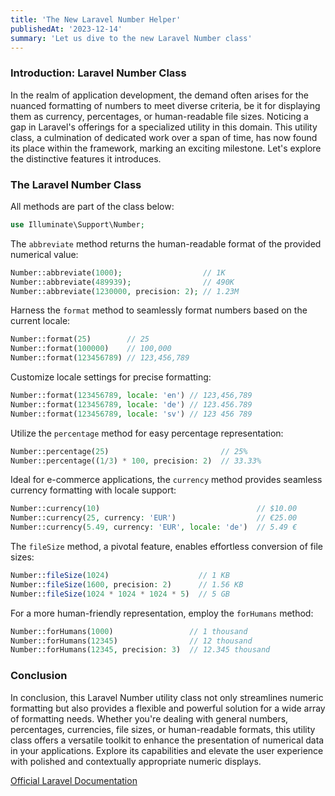 ```yaml
---
title: 'The New Laravel Number Helper'
publishedAt: '2023-12-14'
summary: 'Let us dive to the new Laravel Number class'
---
```


### Introduction: Laravel Number Class

In the realm of application development, the demand often arises for the nuanced formatting of numbers
to meet diverse criteria, be it for displaying them as currency, percentages, or human-readable file sizes.
Noticing a gap in Laravel's offerings for a specialized utility in this domain. This utility class, a culmination
of dedicated work over a span of time, has now found its place within the framework, marking an
exciting milestone. Let's explore the distinctive features it introduces.

### The Laravel Number Class

All methods are part of the class below:

```php
use Illuminate\Support\Number;
```

The `abbreviate` method returns the human-readable format of the provided numerical value:

```php
Number::abbreviate(1000);                  // 1K
Number::abbreviate(489939);                // 490K
Number::abbreviate(1230000, precision: 2); // 1.23M
```

Harness the `format` method to seamlessly format numbers based on the current locale:

```php
Number::format(25)        // 25
Number::format(100000)    // 100,000
Number::format(123456789) // 123,456,789
```

Customize locale settings for precise formatting:

```php
Number::format(123456789, locale: 'en') // 123,456,789
Number::format(123456789, locale: 'de') // 123.456.789
Number::format(123456789, locale: 'sv') // 123 456 789
```

Utilize the `percentage` method for easy percentage representation:

```php
Number::percentage(25)                         // 25%
Number::percentage((1/3) * 100, precision: 2)  // 33.33%
```

Ideal for e-commerce applications, the `currency` method provides seamless currency formatting with locale support:

```php
Number::currency(10)                                   // $10.00
Number::currency(25, currency: 'EUR')                  // €25.00
Number::currency(5.49, currency: 'EUR', locale: 'de')  // 5.49 €
```

The `fileSize` method, a pivotal feature, enables effortless conversion of file sizes:

```php
Number::fileSize(1024)                    // 1 KB
Number::fileSize(1600, precision: 2)      // 1.56 KB
Number::fileSize(1024 * 1024 * 1024 * 5)  // 5 GB
```

For a more human-friendly representation, employ the `forHumans` method:

```php
Number::forHumans(1000)                 // 1 thousand
Number::forHumans(12345)                // 12 thousand
Number::forHumans(12345, precision: 3)  // 12.345 thousand
```

### Conclusion

In conclusion, this Laravel Number utility class not only streamlines numeric formatting but also
provides a flexible and powerful solution for a wide array of formatting needs. Whether you're
dealing with general numbers, percentages, currencies, file sizes, or human-readable formats,
this utility class offers a versatile toolkit to enhance the presentation of numerical data in
your applications. Explore its capabilities and elevate the user experience with polished and
contextually appropriate numeric displays.

[Official Laravel Documentation](https://laravel.com/docs/10.x/helpers#numbers)